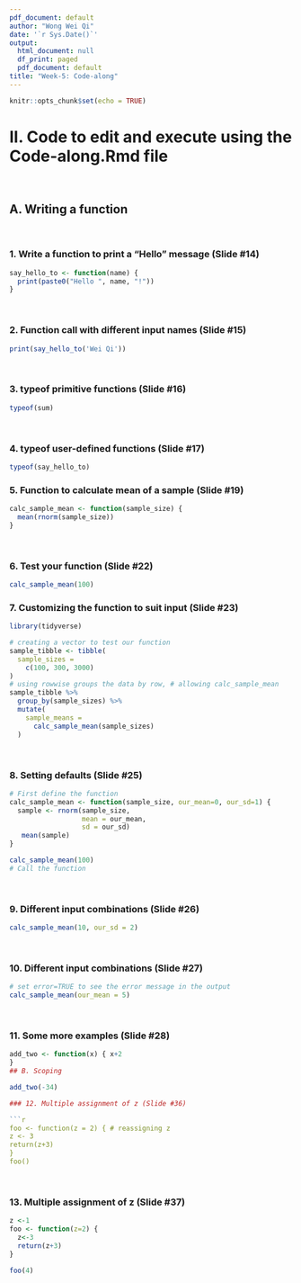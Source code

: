 ```yaml
---
pdf_document: default
author: "Wong Wei Qi"
date: '`r Sys.Date()`'
output:
  html_document: null
  df_print: paged
  pdf_document: default
title: "Week-5: Code-along"
---
```


```r
knitr::opts_chunk$set(echo = TRUE)
```

# II. Code to edit and execute using the Code-along.Rmd file 
<br>

## A. Writing a function
<br>

### 1. Write a function to print a "Hello" message (Slide #14)

```r
say_hello_to <- function(name) {
  print(paste0("Hello ", name, "!"))
}

```
<br>

### 2. Function call with different input names (Slide #15)

```r

print(say_hello_to('Wei Qi'))

```
<br>

### 3. typeof primitive functions (Slide #16)

```r

typeof(sum)

```
<br>

### 4. typeof user-defined functions (Slide #17)

```r
typeof(say_hello_to)
```

### 5. Function to calculate mean of a sample (Slide #19)

```r

calc_sample_mean <- function(sample_size) {
  mean(rnorm(sample_size))
}

```
<br>

### 6. Test your function (Slide #22)

```r
calc_sample_mean(100)

```

### 7. Customizing the function to suit input (Slide #23)

```r

library(tidyverse)

# creating a vector to test our function
sample_tibble <- tibble(
  sample_sizes =
    c(100, 300, 3000)
)
# using rowwise groups the data by row, # allowing calc_sample_mean
sample_tibble %>%
  group_by(sample_sizes) %>%
  mutate(
    sample_means =
      calc_sample_mean(sample_sizes)
  )
```
<br>

### 8. Setting defaults (Slide #25)

```r
# First define the function
calc_sample_mean <- function(sample_size, our_mean=0, our_sd=1) {
  sample <- rnorm(sample_size,
                  mean = our_mean,
                  sd = our_sd)
   mean(sample)
}

calc_sample_mean(100)
# Call the function 
```
<br>

### 9. Different input combinations (Slide #26)

```r
calc_sample_mean(10, our_sd = 2)
```
<br>

### 10. Different input combinations (Slide #27)

```r
# set error=TRUE to see the error message in the output
calc_sample_mean(our_mean = 5)
```
<br>

### 11. Some more examples (Slide #28)

```r
add_two <- function(x) { x+2
}
## B. Scoping

add_two(-34)

### 12. Multiple assignment of z (Slide #36)

```r
foo <- function(z = 2) { # reassigning z
z <- 3
return(z+3)
}
foo()

```
<br>

### 13. Multiple assignment of z (Slide #37)

```r
z <-1 
foo <- function(z=2) {
  z<-3
  return(z+3)
}

foo(4)
```
<br>